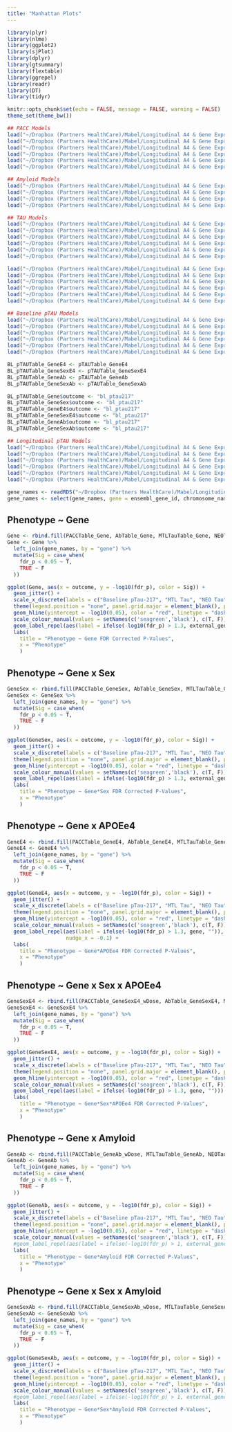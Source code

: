 ```yaml
---
title: "Manhattan Plots"
---
```


```r
library(plyr)
library(nlme)
library(ggplot2)
library(sjPlot)
library(dplyr)
library(gtsummary)
library(flextable)
library(ggrepel)
library(readr)
library(DT)
library(tidyr)

knitr::opts_chunk$set(echo = FALSE, message = FALSE, warning = FALSE)
theme_set(theme_bw())
```

```r
## PACC Models
load("~/Dropbox (Partners HealthCare)/Mabel/Longitudinal A4 & Gene Expression/A4_GeneExp_Project/Data/PACC Models/LME_PACC_Gene_Models_2024-09-02.RData")
load("~/Dropbox (Partners HealthCare)/Mabel/Longitudinal A4 & Gene Expression/A4_GeneExp_Project/Data/PACC Models/LME_PACC_GeneSex_Models_2024-09-03.RData")
load("~/Dropbox (Partners HealthCare)/Mabel/Longitudinal A4 & Gene Expression/A4_GeneExp_Project/Data/PACC Models/LME_PACC_GeneE4_Models_2024-09-03.RData")
load("~/Dropbox (Partners HealthCare)/Mabel/Longitudinal A4 & Gene Expression/A4_GeneExp_Project/Data/PACC Models/LME_PACC_GeneSexE4_Models_2024-12-06.RData")
load("~/Dropbox (Partners HealthCare)/Mabel/Longitudinal A4 & Gene Expression/A4_GeneExp_Project/Data/PACC Models/LME_PACC_GeneAb_Models_2024-12-05.RData")
load("~/Dropbox (Partners HealthCare)/Mabel/Longitudinal A4 & Gene Expression/A4_GeneExp_Project/Data/PACC Models/LME_PACC_GeneSexAb_Models_2024-12-06.RData")

## Amyloid Models
load("~/Dropbox (Partners HealthCare)/Mabel/Longitudinal A4 & Gene Expression/A4_GeneExp_Project/Data/Amyloid Models/LME_Ab_Gene_Models_2024-09-13.RData")
load("~/Dropbox (Partners HealthCare)/Mabel/Longitudinal A4 & Gene Expression/A4_GeneExp_Project/Data/Amyloid Models/LME_Ab_GeneSex_Models_2024-09-16.RData")
load("~/Dropbox (Partners HealthCare)/Mabel/Longitudinal A4 & Gene Expression/A4_GeneExp_Project/Data/Amyloid Models/LME_Ab_GeneE4_Models_2024-12-07.RData")
load("~/Dropbox (Partners HealthCare)/Mabel/Longitudinal A4 & Gene Expression/A4_GeneExp_Project/Data/Amyloid Models/LME_Ab_GeneSexE4_Models_2024-09-17.RData")

## TAU Models
load("~/Dropbox (Partners HealthCare)/Mabel/Longitudinal A4 & Gene Expression/A4_GeneExp_Project/Data/A4_GeneExp_Project/Tau Models/LME_MTLTau_Gene_Models_2024-09-12.RData")
load("~/Dropbox (Partners HealthCare)/Mabel/Longitudinal A4 & Gene Expression/A4_GeneExp_Project/Data/Tau Models/LME_MTLTau_GeneSex_Models_2024-09-12.RData")
load("~/Dropbox (Partners HealthCare)/Mabel/Longitudinal A4 & Gene Expression/A4_GeneExp_Project/Data/Tau Models/LME_MTLTau_GeneE4_Models_2024-09-12.RData")
load("~/Dropbox (Partners HealthCare)/Mabel/Longitudinal A4 & Gene Expression/A4_GeneExp_Project/Data/Tau Models/LME_MTLTau_GeneSexE4_Models_2024-09-12.RData")
load("~/Dropbox (Partners HealthCare)/Mabel/Longitudinal A4 & Gene Expression/A4_GeneExp_Project/Data/Tau Models/LME_MTLTau_GeneAb_Models_2024-09-12.RData")
load("~/Dropbox (Partners HealthCare)/Mabel/Longitudinal A4 & Gene Expression/A4_GeneExp_Project/Data/Tau Models/LME_MTLTau_GeneSexAb_Models_2024-09-12.RData")

load("~/Dropbox (Partners HealthCare)/Mabel/Longitudinal A4 & Gene Expression/A4_GeneExp_Project/Data/Tau Models/LME_NEOTau_Gene_Models_2024-09-13.RData")
load("~/Dropbox (Partners HealthCare)/Mabel/Longitudinal A4 & Gene Expression/A4_GeneExp_Project/Data/Tau Models/LME_NEOTau_GeneSex_Models_2024-09-12.RData")
load("~/Dropbox (Partners HealthCare)/Mabel/Longitudinal A4 & Gene Expression/A4_GeneExp_Project/Data/Tau Models/LME_NEOTau_GeneE4_Models_2024-09-12.RData")
load("~/Dropbox (Partners HealthCare)/Mabel/Longitudinal A4 & Gene Expression/A4_GeneExp_Project/Data/Tau Models/LME_NEOTau_GeneSexE4_Models_2024-09-12.RData")
load("~/Dropbox (Partners HealthCare)/Mabel/Longitudinal A4 & Gene Expression/A4_GeneExp_Project/Data/Tau Models/LME_NEOTau_GeneAb_Models_2024-09-12.RData")
load("~/Dropbox (Partners HealthCare)/Mabel/Longitudinal A4 & Gene Expression/A4_GeneExp_Project/Data/Tau Models/LME_NEOTau_GeneSexAb_Models_2024-09-12.RData")

## Baseline pTAU Models
load("~/Dropbox (Partners HealthCare)/Mabel/Longitudinal A4 & Gene Expression/A4_GeneExp_Project/Data/Baseline pTAU Models/LME_BL_pTAUTable_Gene_Models_2024-10-08.RData")
load("~/Dropbox (Partners HealthCare)/Mabel/Longitudinal A4 & Gene Expression/A4_GeneExp_Project/Data/Baseline pTAU Models/LME_BL_pTAUTable_GeneSex_Models_2024-10-08.RData")
load("~/Dropbox (Partners HealthCare)/Mabel/Longitudinal A4 & Gene Expression/A4_GeneExp_Project/Data/Baseline pTAU Models/LME_pTAUTable_GeneE4_Models_2024-10-08.RData")
load("~/Dropbox (Partners HealthCare)/Mabel/Longitudinal A4 & Gene Expression/A4_GeneExp_Project/Data/Baseline pTAU Models/LME_pTAUTable_GeneSexE4_Models_2024-10-08.RData")
load("~/Dropbox (Partners HealthCare)/Mabel/Longitudinal A4 & Gene Expression/A4_GeneExp_Project/Data/Baseline pTAU Models/LME_pTAUTable_GeneAb_Models_2024-10-08.RData")
load("~/Dropbox (Partners HealthCare)/Mabel/Longitudinal A4 & Gene Expression/A4_GeneExp_Project/Data/Baseline pTAU Models/LME_pTAUTable_GeneSexAb_Models_2024-10-08.RData")

BL_pTAUTable_GeneE4 <- pTAUTable_GeneE4
BL_pTAUTable_GeneSexE4 <- pTAUTable_GeneSexE4
BL_pTAUTable_GeneAb <- pTAUTable_GeneAb
BL_pTAUTable_GeneSexAb <- pTAUTable_GeneSexAb

BL_pTAUTable_Gene$outcome <- "bl_ptau217"
BL_pTAUTable_GeneSex$outcome <- "bl_ptau217"
BL_pTAUTable_GeneE4$outcome <- "bl_ptau217"
BL_pTAUTable_GeneSexE4$outcome <- "bl_ptau217"
BL_pTAUTable_GeneAb$outcome <- "bl_ptau217"
BL_pTAUTable_GeneSexAb$outcome <- "bl_ptau217"

## Longitudinal pTAU Models
load("~/Dropbox (Partners HealthCare)/Mabel/Longitudinal A4 & Gene Expression/A4_GeneExp_Project/Data/pTAU Models/LME_pTAUTable_Gene_Models_2024-09-19.RData")
load("~/Dropbox (Partners HealthCare)/Mabel/Longitudinal A4 & Gene Expression/A4_GeneExp_Project/Data/pTAU Models/LME_pTAUTable_GeneSex_Models_2024-09-19.RData")
load("~/Dropbox (Partners HealthCare)/Mabel/Longitudinal A4 & Gene Expression/A4_GeneExp_Project/Data/pTAU Models/LME_pTAUTable_GeneE4_Models_2024-09-20.RData")
load("~/Dropbox (Partners HealthCare)/Mabel/Longitudinal A4 & Gene Expression/A4_GeneExp_Project/Data/pTAU Models/LME_pTAUTable_GeneSexE4_Models_2024-09-20.RData")
load("~/Dropbox (Partners HealthCare)/Mabel/Longitudinal A4 & Gene Expression/A4_GeneExp_Project/Data/pTAU Models/LME_pTAUTable_GeneAb_Models_2024-09-21.RData")
load("~/Dropbox (Partners HealthCare)/Mabel/Longitudinal A4 & Gene Expression/A4_GeneExp_Project/Data/pTAU Models/LME_pTAUTable_GeneSexAb_Models_2024-09-25.RData")

gene_names <- readRDS("~/Dropbox (Partners HealthCare)/Mabel/Longitudinal A4 & Gene Expression/A4_GeneExp_Project/Data/New Data/A4_RNAseq_GeneNames_081424.rds")
gene_names <- select(gene_names, gene = ensembl_gene_id, chromosome_name, external_gene_name)
```

## Phenotype \~ Gene

```r
Gene <- rbind.fill(PACCTable_Gene, AbTable_Gene, MTLTauTable_Gene, NEOTauTable_Gene, pTAUTable_Gene, BL_pTAUTable_Gene)
Gene <- Gene %>%
  left_join(gene_names, by = "gene") %>%
  mutate(Sig = case_when(
    fdr_p < 0.05 ~ T,
    TRUE ~ F
  ))
```

```r
ggplot(Gene, aes(x = outcome, y = -log10(fdr_p), color = Sig)) +
  geom_jitter() +
  scale_x_discrete(labels = c("Baseline pTau-217", "MTL Tau", "NEO Tau", "PACC", "pTau-217", "Amyloid")) +
  theme(legend.position = "none", panel.grid.major = element_blank(), panel.grid.minor = element_blank()) +
  geom_hline(yintercept = -log10(0.05), color = "red", linetype = "dashed") +
  scale_colour_manual(values = setNames(c('seagreen','black'), c(T, F))) +
  geom_label_repel(aes(label = ifelse(-log10(fdr_p) > 1.3, external_gene_name, ""))) +
  labs(
    title = "Phenotype ~ Gene FDR Corrected P-Values",
    x = "Phenotype"
    )

```

## Phenotype \~ Gene x Sex

```r
GeneSex <- rbind.fill(PACCTable_GeneSex, AbTable_GeneSex, MTLTauTable_GeneSex, NEOTauTable_GeneSex, pTAUTable_GeneSex, BL_pTAUTable_GeneSex)
GeneSex <- GeneSex %>%
  left_join(gene_names, by = "gene") %>%
  mutate(Sig = case_when(
    fdr_p < 0.05 ~ T,
    TRUE ~ F
  ))
```

```r
ggplot(GeneSex, aes(x = outcome, y = -log10(fdr_p), color = Sig)) +
  geom_jitter() +
  scale_x_discrete(labels = c("Baseline pTau-217", "MTL Tau", "NEO Tau", "PACC", "pTau-217", "Amyloid")) +
  theme(legend.position = "none", panel.grid.major = element_blank(), panel.grid.minor = element_blank()) +
  geom_hline(yintercept = -log10(0.05), color = "red", linetype = "dashed") +
  scale_colour_manual(values = setNames(c('seagreen','black'), c(T, F))) +
  geom_label_repel(aes(label = ifelse(-log10(fdr_p) > 1.3, external_gene_name, ""))) +
  labs(
    title = "Phenotype ~ Gene*Sex FDR Corrected P-Values",
    x = "Phenotype"
    )

```

## Phenotype \~ Gene x APOEe4

```r
GeneE4 <- rbind.fill(PACCTable_GeneE4, AbTable_GeneE4, MTLTauTable_GeneE4, NEOTauTable_GeneE4, pTAUTable_GeneE4, BL_pTAUTable_GeneE4)
GeneE4 <- GeneE4 %>%
  left_join(gene_names, by = "gene") %>%
  mutate(Sig = case_when(
    fdr_p < 0.05 ~ T,
    TRUE ~ F
  ))
```

```r
ggplot(GeneE4, aes(x = outcome, y = -log10(fdr_p), color = Sig)) +
  geom_jitter() +
  scale_x_discrete(labels = c("Baseline pTau-217", "MTL Tau", "NEO Tau", "PACC", "pTau-217", "Amyloid")) +
  theme(legend.position = "none", panel.grid.major = element_blank(), panel.grid.minor = element_blank()) +
  geom_hline(yintercept = -log10(0.05), color = "red", linetype = "dashed") +
  scale_colour_manual(values = setNames(c('seagreen','black'), c(T, F))) +
  geom_label_repel(aes(label = ifelse(-log10(fdr_p) > 1.3, gene, "")), 
                   nudge_x = -0.1) +
  labs(
    title = "Phenotype ~ Gene*APOEe4 FDR Corrected P-Values",
    x = "Phenotype"
    )
```

## Phenotype \~ Gene x Sex x APOEe4

```r
GeneSexE4 <- rbind.fill(PACCTable_GeneSexE4_wDose, AbTable_GeneSexE4, MTLTauTable_GeneSexE4, NEOTauTable_GeneSexE4, pTAUTable_GeneSexE4, BL_pTAUTable_GeneSexE4)
GeneSexE4 <- GeneSexE4 %>%
  left_join(gene_names, by = "gene") %>%
  mutate(Sig = case_when(
    fdr_p < 0.05 ~ T,
    TRUE ~ F
  ))
```

```r
ggplot(GeneSexE4, aes(x = outcome, y = -log10(fdr_p), color = Sig)) +
  geom_jitter() +
  scale_x_discrete(labels = c("Baseline pTau-217", "MTL Tau", "NEO Tau", "PACC", "pTau-217", "Amyloid")) +
  theme(legend.position = "none", panel.grid.major = element_blank(), panel.grid.minor = element_blank()) +
  geom_hline(yintercept = -log10(0.05), color = "red", linetype = "dashed") +
  scale_colour_manual(values = setNames(c('seagreen','black'), c(T, F))) +
  geom_label_repel(aes(label = ifelse(-log10(fdr_p) > 1.3, gene, ""))) +
  labs(
    title = "Phenotype ~ Gene*Sex*APOEe4 FDR Corrected P-Values",
    x = "Phenotype"
    )
```

## Phenotype \~ Gene x Amyloid

```r
GeneAb <- rbind.fill(PACCTable_GeneAb_wDose, MTLTauTable_GeneAb, NEOTauTable_GeneAb, pTAUTable_GeneAb, BL_pTAUTable_GeneAb)
GeneAb <- GeneAb %>%
  left_join(gene_names, by = "gene") %>%
  mutate(Sig = case_when(
    fdr_p < 0.05 ~ T,
    TRUE ~ F
  ))
```

```r
ggplot(GeneAb, aes(x = outcome, y = -log10(fdr_p), color = Sig)) +
  geom_jitter() +
  scale_x_discrete(labels = c("Baseline pTau-217", "MTL Tau", "NEO Tau", "PACC", "pTau-217", "Amyloid")) +
  theme(legend.position = "none", panel.grid.major = element_blank(), panel.grid.minor = element_blank()) +
  geom_hline(yintercept = -log10(0.05), color = "red", linetype = "dashed") +
  scale_colour_manual(values = setNames(c('seagreen','black'), c(T, F))) +
  #geom_label_repel(aes(label = ifelse(-log10(fdr_p) > 1, external_gene_name, ""))) +
  labs(
    title = "Phenotype ~ Gene*Amyloid FDR Corrected P-Values",
    x = "Phenotype"
    )
```

## Phenotype \~ Gene x Sex x Amyloid

```r
GeneSexAb <- rbind.fill(PACCTable_GeneSexAb_wDose, MTLTauTable_GeneSexAb, NEOTauTable_GeneSexAb, pTAUTable_GeneSexAb, BL_pTAUTable_GeneSexAb)
GeneSexAb <- GeneSexAb %>%
  left_join(gene_names, by = "gene") %>%
  mutate(Sig = case_when(
    fdr_p < 0.05 ~ T,
    TRUE ~ F
  ))
```

```r
ggplot(GeneSexAb, aes(x = outcome, y = -log10(fdr_p), color = Sig)) +
  geom_jitter() +
  scale_x_discrete(labels = c("Baseline pTau-217", "MTL Tau", "NEO Tau", "PACC", "pTau-217", "Amyloid")) +
  theme(legend.position = "none", panel.grid.major = element_blank(), panel.grid.minor = element_blank()) +
  geom_hline(yintercept = -log10(0.05), color = "red", linetype = "dashed") +
  scale_colour_manual(values = setNames(c('seagreen','black'), c(T, F))) +
  #geom_label_repel(aes(label = ifelse(-log10(fdr_p) > 1, external_gene_name, ""))) +
  labs(
    title = "Phenotype ~ Gene*Sex*Amyloid FDR Corrected P-Values",
    x = "Phenotype"
    )
```
